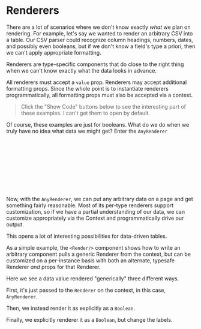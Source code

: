 

<Meta title="Renderers/Renderers" />

# Renderers

There are a lot of scenarios where we don't know exactly _what_ we plan on
rendering. For example, let's say we wanted to render an arbitrary CSV into a
table. Our CSV parser could recognize column headings, numbers, dates, and
possibly even booleans, but if we don't know a field's type a priori, then we
can't apply appropriate formatting.

Renderers are type-specific components that do close to the right thing when we
can't know exactly what the data looks in advance.

All renderers must accept a `value` prop. Renderers may accept additional
formatting props. Since the whole point is to instantiate renderers
programmatically, all formatting props must also be accepted via a context.

> Click the "Show Code" buttons below to see the interesting part of these
> examples. I can't get them to open by default.

<Canvas withSource={SourceState.OPEN}>
  <BooleanRenderer value={true} />
</Canvas>

<Canvas withSource={SourceState.OPEN}>
  <BooleanFormatterContext.Provider value={{yes: 'it is the way'}}>
    <BooleanRenderer value={true} />
  </BooleanFormatterContext.Provider>
</Canvas>

Of course, these examples are just for booleans. What do we do when we truly
have no idea what data we might get? Enter the `AnyRenderer`

<Canvas withSource={SourceState.OPEN}>
  <AnyRenderer value={true} />
  <br />
  <AnyRenderer value={'2020-01-01'} />
  <br />
  <AnyRenderer value={5} />
  <br />
  <AnyRenderer value={null} />
  <br />
</Canvas>

<Canvas withSource={SourceState.OPEN}>
  <BooleanFormatterContext.Provider value={{yes: 'it is the way'}}>
    <AnyRenderer value={true} />
    <br />
    <AnyRenderer value={'2020-01-01'} />
    <br />
    <AnyRenderer value={5} />
    <br />
    <AnyRenderer value={null} />
    <br />
  </BooleanFormatterContext.Provider>
</Canvas>

Now, with the `AnyRenderer`, we can put any arbitrary data on a page and get
something fairly reasonable. Most of its per-type renderers support
customization, so if we have a partial understanding of our data, we can
customize appropriately via the Context and programmatically drive our output.

This opens a lot of interesting possibilities for data-driven tables.

As a simple example, the `<Render/>` component shows how to write an arbitrary
component pulls a generic Renderer from the context, but can be customized on a
per-instance basis with both an alternate, typesafe Renderer _and_ props for
that Renderer.

Here we see a data value rendered "generically" three different ways.

First, it's just passed to the `Renderer` on the context, in this case,
`AnyRenderer`.

<Canvas withSource={SourceState.OPEN}>
  <Render value={true} />
</Canvas>

Then, we instead render it as explicitly as a `Boolean`.

<Canvas withSource={SourceState.OPEN}>
  <Render value={true} Renderer={BooleanRenderer} />
</Canvas>

Finally, we explicitly renderer it as a `Boolean`, but change the labels.

<Canvas withSource={SourceState.OPEN}>
  <Render value={true} Renderer={BooleanRenderer} yes="Yep!" no="Nope!" />
</Canvas>
